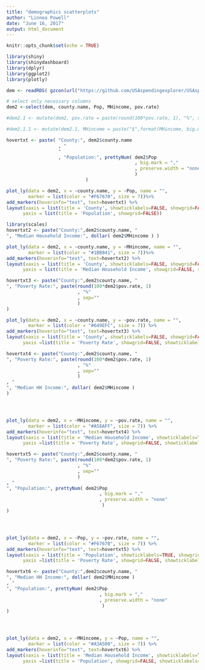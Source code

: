```yaml
---
title: "demographics scatterplots"
author: "Linnea Powell"
date: "June 16, 2017"
output: html_document
---
```


```r
knitr::opts_chunk$set(echo = TRUE)
```


```r
library(shiny)
library(shinydashboard)
library(dplyr)
library(ggplot2)
library(plotly)
```

```r
dem <- readRDS( gzcon(url("https://github.com/USAspendingexplorer/USAspending-explorer/blob/master/Data/Processed/NYcensus.rds?raw=true")))

# select only necessary columns
dem2 <-select(dem, county.name, Pop, MHincome, pov.rate)

#dem2.1 <- mutate(dem2, pov.rate = paste(round(100*pov.rate, 1), "%", sep=""))

#dem2.1.1 <- mutate(dem2.1, MHincome = paste("$",format(MHincome, big.mark=","),sep=""))


```


```r
hovertxt <- paste( "County:", dem2$county.name
                   , "
                   "
                   , "Population:", prettyNum( dem2$Pop
                                               , big.mark = ","
                                               , preserve.width = "none"
                                               )
                             )

plot_ly(data = dem2, x = ~county.name, y = ~Pop, name = "",
        marker = list(color = "#F67670", size = 7))%>%
add_markers(hoverinfo="text", text=hovertxt) %>%
layout(xaxis = list(title = 'County', showticklabels=FALSE, showgrid=FALSE),
      yaxis = list(title = 'Population', showgrid=FALSE))
```


```r
library(scales)
hovertxt2 <- paste("County:",dem2$county.name, "
", "Median Household Income:", dollar( dem2$MHincome ) )

plot_ly(data = dem2, x = ~county.name, y = ~MHincome, name = "",
        marker = list(color = "#1BB841", size = 7))%>%
add_markers(hoverinfo="text", text=hovertxt2) %>%
layout(xaxis = list(title = 'County', showticklabels=FALSE, showgrid=FALSE),
      yaxis = list(title = 'Median Household Income', showgrid=FALSE, showticklabels=TRUE))


```


```r
hovertxt3 <- paste("County:",dem2$county.name, "
", "Poverty Rate:", paste(round(100*dem2$pov.rate, 1)
                          , "%"
                          , sep=""
                          )
)

plot_ly(data = dem2, x = ~county.name, y = ~pov.rate, name = "",
        marker = list(color = "#649EFC", size = 7)) %>%
add_markers(hoverinfo="text", text=hovertxt3) %>%
layout(xaxis = list(title = 'County', showticklabels=FALSE, showgrid=FALSE),
      yaxis =list(title = 'Poverty Rate', showgrid=FALSE, showticklabels=TRUE))


```

```r
hovertxt4 <- paste("County:",dem2$county.name, "
", "Poverty Rate:", paste(round(100*dem2$pov.rate, 1)
                          , "%"
                          , sep=""
                          )
, "
", "Median HH Income:", dollar( dem2$MHincome )
)




plot_ly(data = dem2, x = ~MHincome, y = ~pov.rate, name = "",
        marker = list(color = "#A58AFF", size = 7)) %>%
add_markers(hoverinfo="text", text=hovertxt4) %>%
layout(xaxis = list(title = 'Median Household Income', showticklabels=TRUE, showgrid=FALSE),
      yaxis =list(title = 'Poverty Rate', showgrid=FALSE, showticklabels=TRUE))
```

```r
hovertxt5 <- paste("County:",dem2$county.name, "
", "Poverty Rate:", paste(round(100*dem2$pov.rate, 1)
                          , "%"
                          , sep=""
                          )
, "
", "Population:", prettyNum( dem2$Pop
                                  , big.mark = ","
                                  , preserve.width = "none"
                                   )
)




plot_ly(data = dem2, x = ~Pop, y = ~pov.rate, name = "",
        marker = list(color = "#F67670", size = 7)) %>%
add_markers(hoverinfo="text", text=hovertxt5) %>%
layout(xaxis = list(title = 'Population', showticklabels=TRUE, showgrid=FALSE),
      yaxis =list(title = 'Poverty Rate', showgrid=FALSE, showticklabels=TRUE))
```

```r
hovertxt6 <- paste("County:",dem2$county.name, "
", "Median HH Income:", dollar( dem2$MHincome )
, "
", "Population:", prettyNum( dem2$Pop
                                  , big.mark = ","
                                  , preserve.width = "none"
                                   )
)




plot_ly(data = dem2, x = ~MHincome, y = ~Pop, name = "",
        marker = list(color = "#A3A500", size = 7)) %>%
add_markers(hoverinfo="text", text=hovertxt6) %>%
layout(xaxis = list(title = 'Median Household Income', showticklabels=TRUE, showgrid=FALSE),
      yaxis =list(title = 'Population', showgrid=FALSE, showticklabels=TRUE))
```

